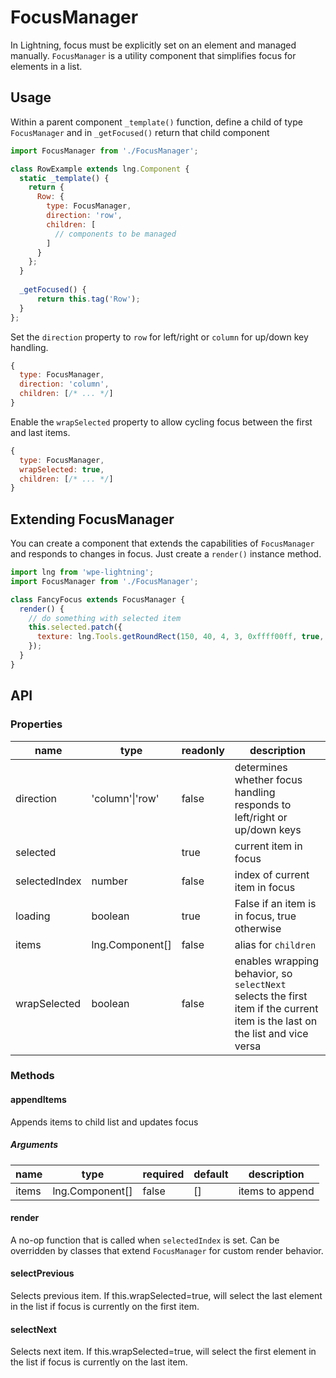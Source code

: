 
# FocusManager

In Lightning, focus must be explicitly set on an element and managed manually. `FocusManager` is a utility component that simplifies focus for elements in a list.

## Usage

Within a parent component `_template()` function, define a child of type `FocusManager` and in `_getFocused()` return that child component 

```js
import FocusManager from './FocusManager';

class RowExample extends lng.Component {
  static _template() {
    return {
      Row: {
        type: FocusManager,
        direction: 'row',
        children: [
          // components to be managed
        ]
      }
    };
  }
  
  _getFocused() {
      return this.tag('Row');
  }
};
```

<Preview>
  <Story id="focusmanager--rows" />
</Preview>

Set the `direction` property to `row` for left/right or `column` for up/down key handling.

```js
{
  type: FocusManager,
  direction: 'column',
  children: [/* ... */]
}
```

<Preview>
  <Story id="focusmanager--columns" />
</Preview>

Enable the `wrapSelected` property to allow cycling focus between the first and last items.

```js
{
  type: FocusManager,
  wrapSelected: true,
  children: [/* ... */]
}
```

<Preview>
  <Story id="focusmanager--wrap-selected" />
</Preview>

## Extending FocusManager

You can create a component that extends the capabilities of `FocusManager` and responds to changes in focus. Just create a `render()` instance method.

```js
import lng from 'wpe-lightning';
import FocusManager from './FocusManager';

class FancyFocus extends FocusManager {
  render() {
    // do something with selected item
    this.selected.patch({
      texture: lng.Tools.getRoundRect(150, 40, 4, 3, 0xffff00ff, true, 0xff00ffff)
    });
  }
}
```

<Preview>
  <Story id="focusmanager--extended-component" />
</Preview>

## API

### Properties

name|type|readonly|description
--|--|--|--
direction|'column'\|'row'|false|determines whether focus handling responds to left/right or up/down keys
selected|<DocsLink id="lng.Component" />|true|current item in focus
selectedIndex|number|false|index of current item in focus
loading|boolean|true|False if an item is in focus, true otherwise
items|<DocsLink id="lng.Component">lng.Component[]</DocsLink>|false|alias for `children`
wrapSelected|boolean|false|enables wrapping behavior, so `selectNext` selects the first item if the current item is the last on the list and vice versa

### Methods

#### appendItems

Appends items to child list and updates focus

##### Arguments

name|type|required|default|description
--|--|--|--|--
items|<DocsLink id="lng.Component">lng.Component[]</DocsLink>|false|[]|items to append

#### render

A no-op function that is called when `selectedIndex` is set. Can be overridden by classes that extend `FocusManager` for custom render behavior.

#### selectPrevious

Selects previous item. If this.wrapSelected=true, will select the last element in the list if focus is currently on the first item.

#### selectNext

Selects next item. If this.wrapSelected=true, will select the first element in the list if focus is currently on the last item.